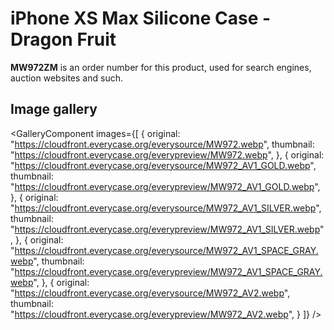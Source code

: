 
# iPhone XS Max Silicone Case - Dragon Fruit

<Callout type='info' emoji='👉🏻'>**MW972ZM** is an order number for this product, used for search engines, auction websites and such.</Callout>

## Image gallery

<GalleryComponent
    images={[
      {
        original: "https://cloudfront.everycase.org/everysource/MW972.webp",
        thumbnail: "https://cloudfront.everycase.org/everypreview/MW972.webp",
      },
      {
        original: "https://cloudfront.everycase.org/everysource/MW972_AV1_GOLD.webp",
        thumbnail: "https://cloudfront.everycase.org/everypreview/MW972_AV1_GOLD.webp",
      },
      {
        original: "https://cloudfront.everycase.org/everysource/MW972_AV1_SILVER.webp",
        thumbnail: "https://cloudfront.everycase.org/everypreview/MW972_AV1_SILVER.webp",
      },
      {
        original: "https://cloudfront.everycase.org/everysource/MW972_AV1_SPACE_GRAY.webp",
        thumbnail: "https://cloudfront.everycase.org/everypreview/MW972_AV1_SPACE_GRAY.webp",
      },
      {
        original: "https://cloudfront.everycase.org/everysource/MW972_AV2.webp",
        thumbnail: "https://cloudfront.everycase.org/everypreview/MW972_AV2.webp",
      }
    ]}
  />
